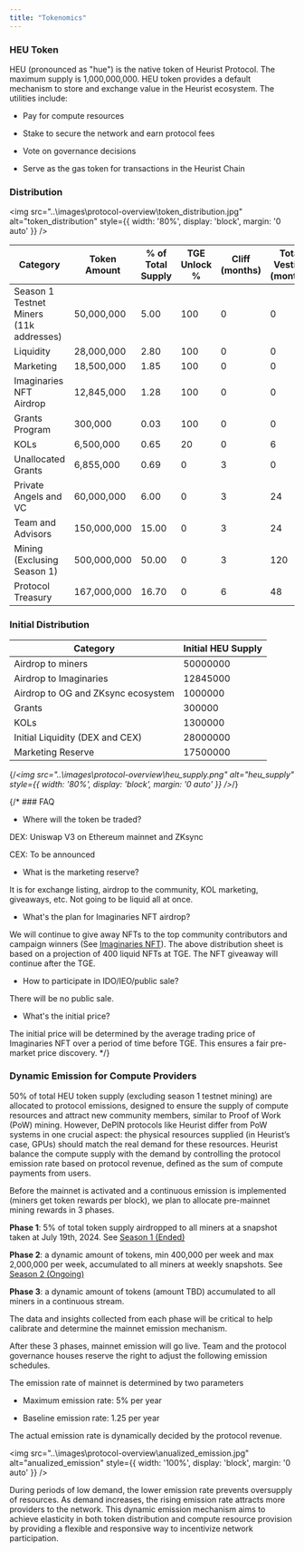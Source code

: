 ```yaml
---
title: "Tokenomics"
---
```


### HEU Token

HEU (pronounced as "hue") is the native token of Heurist Protocol. The maximum supply is 1,000,000,000. HEU token provides a default mechanism to store and exchange value in the Heurist ecosystem. The utilities include:

* Pay for compute resources

* Stake to secure the network and earn protocol fees

* Vote on governance decisions

* Serve as the gas token for transactions in the Heurist Chain

### Distribution
<img 
    src="..\images\protocol-overview\token_distribution.jpg" 
    alt="token_distribution"
    style={{ width: '80%', display: 'block', margin: '0 auto' }}
  />

| Category                                | Token Amount | % of Total Supply | TGE Unlock % | Cliff (months) | Total Vesting (months) |
| --------------------------------------- | ------------ | ----------------- | ------------ | -------------- | ---------------------- |
| Season 1 Testnet Miners (11k addresses) | 50,000,000   | 5.00              | 100          | 0              | 0                      |
| Liquidity                               | 28,000,000   | 2.80              | 100          | 0              | 0                      |
| Marketing                               | 18,500,000   | 1.85              | 100          | 0              | 0                      |
| Imaginaries NFT Airdrop                 | 12,845,000   | 1.28              | 100          | 0              | 0                      |
| Grants Program                          | 300,000      | 0.03              | 100          | 0              | 0                      |
| KOLs                                    | 6,500,000    | 0.65              | 20           | 0              | 6                      |
| Unallocated Grants                      | 6,855,000    | 0.69              | 0            | 3              | 0                      |
| Private Angels and VC                   | 60,000,000   | 6.00              | 0            | 3              | 24                     |
| Team and Advisors                       | 150,000,000  | 15.00             | 0            | 3              | 24                     |
| Mining (Exclusing Season 1)             | 500,000,000  | 50.00             | 0            | 3              | 120                    |
| Protocol Treasury                       | 167,000,000  | 16.70             | 0            | 6              | 48                     |

### Initial Distribution

| Category                          | Initial HEU Supply |
| --------------------------------- | ------------------ |
| Airdrop to miners                 | 50000000           |
| Airdrop to Imaginaries            | 12845000           |
| Airdrop to OG and ZKsync ecosystem| 1000000            |
| Grants                            | 300000             |
| KOLs                              | 1300000            |
| Initial Liquidity (DEX and CEX)   | 28000000           |
| Marketing Reserve                 | 17500000           |

{/*<img 
    src="..\images\protocol-overview\heu_supply.png" 
    alt="heu_supply"
    style={{ width: '80%', display: 'block', margin: '0 auto' }}
  />*/}

{/* ### FAQ

* Where will the token be traded?

DEX: Uniswap V3 on Ethereum mainnet and ZKsync

CEX: To be announced

* What is the marketing reserve?

It is for exchange listing, airdrop to the community, KOL marketing, giveaways, etc. Not going to be liquid all at once.

* What's the plan for Imaginaries NFT airdrop?

We will continue to give away NFTs to the top community contributors and campaign winners (See [Imaginaries NFT](/ecosystem/imaginaries-nft)). The above distribution sheet is based on a projection of 400 liquid NFTs at TGE. The NFT giveaway will continue after the TGE.

* How to participate in IDO/IEO/public sale?

There will be no public sale.

* What's the initial price?

The initial price will be determined by the average trading price of Imaginaries NFT over a period of time before TGE. This ensures a fair pre-market price discovery. */}

### Dynamic Emission for Compute Providers

50% of total HEU token supply (excluding season 1 testnet mining) are allocated to protocol emissions, designed to ensure the supply of compute resources and attract new community members, similar to Proof of Work (PoW) mining. However, DePIN protocols like Heurist differ from PoW systems in one crucial aspect: the physical resources supplied (in Heurist’s case, GPUs) should match the real demand for these resources. Heurist balance the compute supply with the demand by controlling the protocol emission rate based on protocol revenue, defined as the sum of compute payments from users.

Before the mainnet is activated and a continuous emission is implemented (miners get token rewards per block), we plan to allocate pre-mainnet mining rewards in 3 phases.

**Phase 1**: 5% of total token supply airdropped to all miners at a snapshot taken at July 19th, 2024. See [Season 1 (Ended)](/protocol-overview/mining/season-1)

**Phase 2**: a dynamic amount of tokens, min 400,000 per week and max 2,000,000 per week, accumulated to all miners at weekly snapshots. See [Season 2 (Ongoing)](/protocol-overview/mining/season-2)

**Phase 3**: a dynamic amount of tokens (amount TBD) accumulated to all miners in a continuous stream.

The data and insights collected from each phase will be critical to help calibrate and determine the mainnet emission mechanism.

After these 3 phases, mainnet emission will go live. Team and the protocol governance houses reserve the right to adjust the following emission schedules.

The emission rate of mainnet is determined by two parameters

* Maximum emission rate: 5% per year

* Baseline emission rate: 1.25 per year

The actual emission rate is dynamically decided by the protocol revenue.

<img 
    src="..\images\protocol-overview\anualized_emission.jpg" 
    alt="anualized_emission"
    style={{ width: '100%', display: 'block', margin: '0 auto' }}
  />

During periods of low demand, the lower emission rate prevents oversupply of resources. As demand increases, the rising emission rate attracts more providers to the network. This dynamic emission mechanism aims to achieve elasticity in both token distribution and compute resource provision by providing a flexible and responsive way to incentivize network participation.
